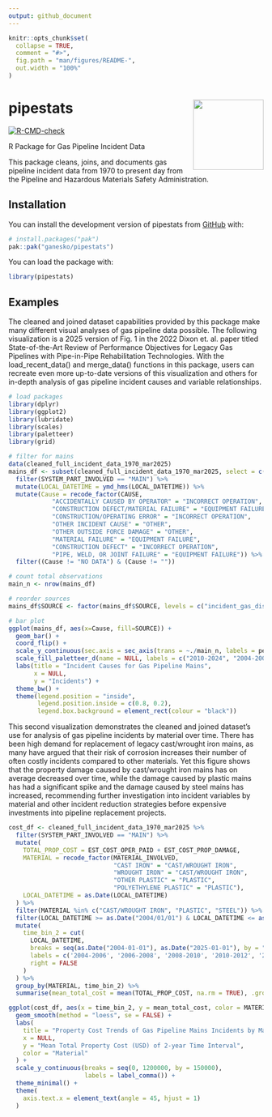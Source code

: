 ```yaml
---
output: github_document
---
```


<!-- README.md is generated from README.Rmd. Please edit that file -->

```r
knitr::opts_chunk$set(
  collapse = TRUE,
  comment = "#>",
  fig.path = "man/figures/README-",
  out.width = "100%"
)
```

# pipestats <img src='data-raw/pipestats_sticker.png' align="right" height="139"/>

<!-- badges: start -->
[![R-CMD-check](https://github.com/ganesko/pipestats/actions/workflows/R-CMD-check.yaml/badge.svg)](https://github.com/ganesko/pipestats/actions/workflows/R-CMD-check.yaml)
<!-- badges: end -->

R Package for Gas Pipeline Incident Data

This package cleans, joins, and documents gas pipeline incident data from 1970 to present day from the Pipeline and Hazardous Materials Safety Administration.

## Installation

You can install the development version of pipestats from [GitHub](https://github.com/) with:

``` r
# install.packages("pak")
pak::pak("ganesko/pipestats")
```

You can load the package with: 
```r
library(pipestats)
```

## Examples

The cleaned and joined dataset capabilities provided by this package make many different visual analyses of gas pipeline data possible. The following visualization is a 2025 version of Fig. 1 in the 2022 Dixon et. al. paper titled State-of-the-Art Review of Performance Objectives for Legacy Gas Pipelines with Pipe-in-Pipe Rehabilitation Technologies. With the load_recent_data() and merge_data() functions in this package, users can recreate even more up-to-date versions of this visualization and others for in-depth analysis of gas pipeline incident causes and variable relationships.

```r
# load packages
library(dplyr)
library(ggplot2)
library(lubridate)
library(scales)
library(paletteer)
library(grid)

# filter for mains
data(cleaned_full_incident_data_1970_mar2025)
mains_df <- subset(cleaned_full_incident_data_1970_mar2025, select = c(CAUSE, SOURCE, SYSTEM_PART_INVOLVED, LOCAL_DATETIME, NATURAL_FORCE_TYPE)) %>%
  filter(SYSTEM_PART_INVOLVED == "MAIN") %>%
  mutate(LOCAL_DATETIME = ymd_hms(LOCAL_DATETIME)) %>%
  mutate(Cause = recode_factor(CAUSE, 
            "ACCIDENTALLY CAUSED BY OPERATOR" = "INCORRECT OPERATION",
            "CONSTRUCTION DEFECT/MATERIAL FAILURE" = "EQUIPMENT FAILURE",
            "CONSTRUCTION/OPERATING ERROR" = "INCORRECT OPERATION",
            "OTHER INCIDENT CAUSE" = "OTHER",
            "OTHER OUTSIDE FORCE DAMAGE" = "OTHER",
            "MATERIAL FAILURE" = "EQUIPMENT FAILURE",
            "CONSTRUCTION DEFECT" = "INCORRECT OPERATION",
            "PIPE, WELD, OR JOINT FAILURE" = "EQUIPMENT FAILURE")) %>% 
  filter((Cause != "NO DATA") & (Cause != ""))

# count total observations
main_n <- nrow(mains_df)

# reorder sources
mains_df$SOURCE <- factor(mains_df$SOURCE, levels = c("incident_gas_distribution_jan2010_present", "incident_gas_distribution_mar2004_dec2009", "incident_gas_distribution_mid1984_feb2004", "incident_gas_distribution_1970_mid1984"))

# bar plot
ggplot(mains_df, aes(x=Cause, fill=SOURCE)) + 
  geom_bar() +
  coord_flip() + 
  scale_y_continuous(sec.axis = sec_axis(trans = ~./main_n, labels = percent)) +
  scale_fill_paletteer_d(name = NULL, labels = c("2010-2024", "2004-2009", "1984-2004", "1970-1984"), "ltc::fernande") + 
  labs(title = "Incident Causes for Gas Pipeline Mains",
       x = NULL, 
       y = "Incidents") + 
  theme_bw() + 
  theme(legend.position = "inside", 
        legend.position.inside = c(0.8, 0.2), 
        legend.box.background = element_rect(colour = "black"))
```
This second visualization demonstrates the cleaned and joined dataset's use for analysis of gas pipeline incidents by material over time. There has been high demand for replacement of legacy cast/wrought iron mains, as many have argued that their risk of corrosion increases their number of often costly incidents compared to other materials. Yet this figure shows that the property damage caused by cast/wrought iron mains has on average decreased over time, while the damage caused by plastic mains has had a significant spike and the damage caused by steel mains has increased, recommending further investigation into incident variables by material and other incident reduction strategies before expensive investments into pipeline replacement projects.

```r
cost_df <- cleaned_full_incident_data_1970_mar2025 %>%
  filter(SYSTEM_PART_INVOLVED == "MAIN") %>%
  mutate(
    TOTAL_PROP_COST = EST_COST_OPER_PAID + EST_COST_PROP_DAMAGE,
    MATERIAL = recode_factor(MATERIAL_INVOLVED, 
                             "CAST IRON" = "CAST/WROUGHT IRON",
                             "WROUGHT IRON" = "CAST/WROUGHT IRON",
                             "OTHER PLASTIC" = "PLASTIC",
                             "POLYETHYLENE PLASTIC" = "PLASTIC"),
    LOCAL_DATETIME = as.Date(LOCAL_DATETIME)
  ) %>%
  filter(MATERIAL %in% c("CAST/WROUGHT IRON", "PLASTIC", "STEEL")) %>%
  filter(LOCAL_DATETIME >= as.Date("2004/01/01") & LOCAL_DATETIME <= as.Date("2024/01/01")) %>%
  mutate(
    time_bin_2 = cut(
      LOCAL_DATETIME,
      breaks = seq(as.Date("2004-01-01"), as.Date("2025-01-01"), by = "2 years"),
      labels = c('2004-2006', '2006-2008', '2008-2010', '2010-2012', '2012-2014', '2014-2016', '2016-2018', '2018-2020', '2020-2022', '2022-2024'),
      right = FALSE
    )
  ) %>%
  group_by(MATERIAL, time_bin_2) %>%
  summarise(mean_total_cost = mean(TOTAL_PROP_COST, na.rm = TRUE), .groups = "drop")

ggplot(cost_df, aes(x = time_bin_2, y = mean_total_cost, color = MATERIAL, group = MATERIAL)) +
  geom_smooth(method = "loess", se = FALSE) +
  labs(
    title = "Property Cost Trends of Gas Pipeline Mains Incidents by Material",
    x = NULL,
    y = "Mean Total Property Cost (USD) of 2-year Time Interval",
    color = "Material"
  ) +
  scale_y_continuous(breaks = seq(0, 1200000, by = 150000), 
                     labels = label_comma()) +
  theme_minimal() +
  theme(
    axis.text.x = element_text(angle = 45, hjust = 1)
  )
```

